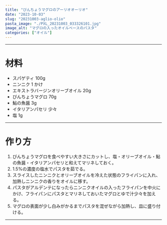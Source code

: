 ```yaml
---
title: "びんちょうマグロのアーリオオーリオ"
date: "2023-10-03"
slug: "20231003-aglio-olio"
pasta_image: "./PXL_20231003_033326101.jpg"
image_alt: "マグロの入ったオイルベースのパスタ"
categories: ["オイル"]
---
```


---

# 材料

- スパゲティ 100g
- ニンニク 1 かけ
- エキストラバージンオリーブオイル 20g
- びんちょうマグロ 70g
- 鮎の魚醤 3g
- イタリアンパセリ 少々
- 塩 1g

---

# 作り方

1. びんちょうマグロを食べやすい大きさにカットし、塩・オリーブオイル・鮎の魚醤・イタリアンパセリと和えてマリネしておく。
2. 1.5%の濃度の塩水でパスタを茹でる。
3. スライスしたニンニクとオリーブオイルを冷えた状態のフライパンに入れ、加熱しニンニクの香りをオイルに移す。
4. パスタがアルデンテになったらニンニクオイルの入ったフライパンを中火にかけ、フライパンにパスタとマリネしておいたマグロとゆで汁少々を加える。
5. マグロの表面が少し白みがかるまでパスタを混ぜながら加熱し、皿に盛り付ける。

---
